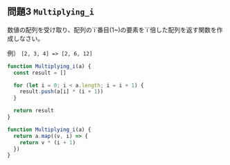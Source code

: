 
## 問題3 `Multiplying_i`

<Tabs>
<TabItem value="summary" label="問題">
数値の配列を受け取り、配列の`i`番目(1~)の要素を`i`倍した配列を返す関数を作成しなさい。

例） `[2, 3, 4] => [2, 6, 12]`
</TabItem>

<TabItem value="answer1" label="回答例1">

```js
function Multiplying_i(a) {
  const result = []

  for (let i = 0; i < a.length; i = i + 1) {
    result.push(a[i] * (i + 1))
  }

  return result
}
```
</TabItem>

<TabItem value="answer2" label="回答例2">

```js
function Multiplying_i(a) {
  return a.map((v, i) => {
    return v * (i + 1)
  })
}
```
</TabItem>
</Tabs>